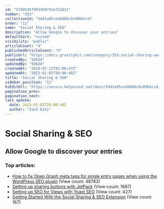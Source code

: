 ```yaml
---
id: "57845d5f903360751e721811"
number: "353"
collectionId: "54d1a05ce4b086c0c0964ccd"
order: "11"
name: "Social Sharing & SEO"
description: "Allow Google to discover your entries"
defaultSort: "custom"
visibility: "public"
articleCount: "4"
publishedArticleCount: "4"
publicUrl: "https://docs.gravitykit.com/category/353-social-sharing-seo"
createdBy: "59634"
updatedBy: "59634"
createdAt: "2016-07-12T03:00:47Z"
updatedAt: "2023-01-02T20:00:48Z"
title: "Social Sharing & SEO"
sidebar_position: "11"
hsEditUrl: "https://secure.helpscout.net/docs/54d1a05ce4b086c0c0964ccd/article/57845d5f903360751e721811"
pagination_prev: 
pagination_next: 
last_update:
  date: 2023-01-02T20:00:48Z
  author: "Zack Katz"
---
```


# Social Sharing & SEO

## Allow Google to discover your entries

### Top articles: 

- [How to fix Open Graph meta tags for single entry pages when using the WordPress SEO plugin](211-opengraph-meta-tags-single-view-wordpress-seo-plugin) (View count: 48783)
- [Setting up sharing buttons with JetPack](352-setting-up-social-sharing-seo) (View count: 1687)
- [Setting up SEO for Views with Yoast SEO](725-setting-up-seo-for-views-with-yoast-seo) (View count: 427)
- [Getting Started With the Social Sharing & SEO Extension](834-getting-started-with-the-social-sharing-seo-extension) (View count: 167)


